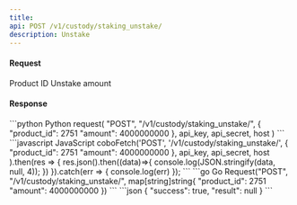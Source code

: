 ```yaml
---
title: 
api: POST /v1/custody/staking_unstake/ 
description: Unstake 
---
```

#### Request 

<ParamField body="product_id" type="Int" required>Product ID</ParamField> 
<ParamField body="amount" type="Int" required>Unstake amount</ParamField> 

#### Response 

<RequestExample>
```python Python
request(
    "POST",
    "/v1/custody/staking_unstake/",
    {
        "product_id": 2751
        "amount": 4000000000
    },
    api_key, api_secret, host
)
```
```javascript JavaScript
coboFetch('POST', '/v1/custody/staking_unstake/',
        {
            "product_id": 2751
            "amount": 4000000000
        },
        api_key, api_secret, host
    ).then(res => {
        res.json().then((data)=>{
            console.log(JSON.stringify(data, null, 4));
        })
    }).catch(err => {
        console.log(err)
    });
```
```go Go
Request("POST", "/v1/custody/staking_unstake/", map[string]string{
    "product_id": 2751
    "amount": 4000000000
})
```
</RequestExample>

<ResponseExample>
```json
{
  "success": true,
  "result": null
}
```
</ResponseExample>
